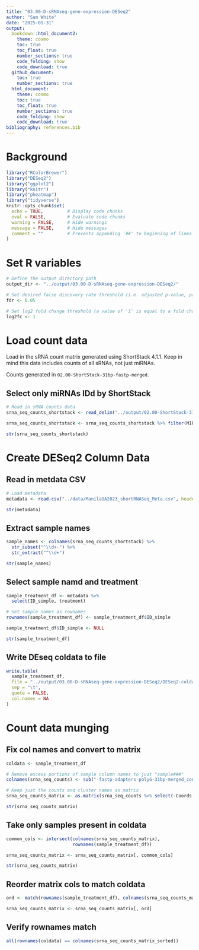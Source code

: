 ```yaml
---
title: "03.00-D-sRNAseq-gene-expression-DESeq2"
author: "Sam White"
date: "2025-01-31"
output: 
  bookdown::html_document2:
    theme: cosmo
    toc: true
    toc_float: true
    number_sections: true
    code_folding: show
    code_download: true
  github_document:
    toc: true
    number_sections: true
  html_document:
    theme: cosmo
    toc: true
    toc_float: true
    number_sections: true
    code_folding: show
    code_download: true
bibliography: references.bib
---
```


# Background


```r
library("RColorBrewer")
library("DESeq2")
library("ggplot2")
library("knitr")
library("pheatmap")
library("tidyverse")
knitr::opts_chunk$set(
  echo = TRUE,         # Display code chunks
  eval = FALSE,        # Evaluate code chunks
  warning = FALSE,     # Hide warnings
  message = FALSE,     # Hide messages
  comment = ""         # Prevents appending '##' to beginning of lines in code output
)
```


# Set R variables
```r
# Define the output directory path
output_dir <- "../output/03.00-D-sRNAseq-gene-expression-DESeq2/"

# Set desired false discovery rate threshold (i.e. adjusted p-value, padj)
fdr <- 0.05

# Set log2 fold change threshold (a value of '1' is equal to a fold change of '2')
log2fc <- 1
```

# Load count data

Load in the sRNA count matrix generated using ShortStack 4.1.1. Keep in mind this data includes counts of all sRNAs, not just miRNAs.

Counts generated in `02.00-ShortStack-31bp-fastp-merged`.

## Select only miRNAs IDd by ShortStack

```r
# Read in sRNA counts data
srna_seq_counts_shortstack <- read_delim("../output/02.00-ShortStack-31bp-fastp-merged/ShortStack_out/Counts.txt", delim="\t")

srna_seq_counts_shortstack <- srna_seq_counts_shortstack %>% filter(MIRNA == "Y")

str(srna_seq_counts_shortstack)

```

# Create DESeq2 Column Data

## Read in metdata CSV
```r
# Load metadata
metadata <- read.csv("../data/ManilaOA2023_shortRNASeq_Meta.csv", header = TRUE)

str(metadata)
```

## Extract sample names
```r
sample_names <- colnames(srna_seq_counts_shortstack) %>%
  str_subset("^\\d+-") %>%
  str_extract("^\\d+")

str(sample_names)
```

## Select sample namd and treatment
```r
sample_treatment_df <- metadata %>%
  select(ID_simple, treatment)

# Set sample names as rownames
rownames(sample_treatment_df) <- sample_treatment_df$ID_simple

sample_treatment_df$ID_simple <- NULL

str(sample_treatment_df)
```


## Write DEseq coldata to file
```r
write.table(
  sample_treatment_df,
  file = "../output/03.00-D-sRNAseq-gene-expression-DESeq2/DESeq2-coldata.tab",
  sep = "\t",
  quote = FALSE,
  col.names = NA
)

```


# Count data munging

## Fix col names and convert to matrix
```r
coldata <- sample_treatment_df

# Remove excess portions of sample column names to just "sample###"
colnames(srna_seq_counts) <- sub("-fastp-adapters-polyG-31bp-merged_condensed", "", colnames(srna_seq_counts))

# Keep just the counts and cluster names as matrix
srna_seq_counts_matrix <- as.matrix(srna_seq_counts %>% select(-Coords, -MIRNA) %>% column_to_rownames(var = "Name"))

str(srna_seq_counts_matrix)
```

## Take only samples present in coldata
```r

common_cols <- intersect(colnames(srna_seq_counts_matrix),
                         rownames(sample_treatment_df))

srna_seq_counts_matrix <- srna_seq_counts_matrix[, common_cols]

str(srna_seq_counts_matrix)
```

## Reorder matrix cols to match coldata
```r
ord <- match(rownames(sample_treatment_df), colnames(srna_seq_counts_matrix))

srna_seq_counts_matrix <- srna_seq_counts_matrix[, ord]

```

## Verify rownames match
```r
all(rownames(coldata) == colnames(srna_seq_counts_matrix_sorted))
```



